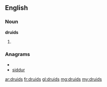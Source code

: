 ==English==

===Noun===
'''druids'''

# {{plural of|[[druid]]}}

===Anagrams===
* {{alphagram|ddirsu}}
* [[siddur#English|siddur]]

[[ar:druids]]
[[fr:druids]]
[[gl:druids]]
[[mg:druids]]
[[my:druids]]
